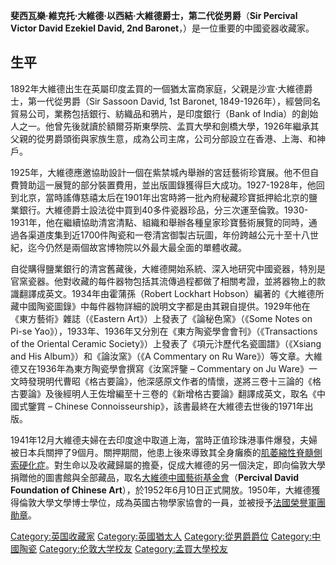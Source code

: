 '''斐西瓦樂·維克托·大維德·以西結·大維德爵士，第二代從男爵'''（'''Sir Percival Victor David Ezekiel David, 2nd Baronet'''，{{bd|1892年|7月21日|1964年|10月9日|catIdx=David, Percival}}）是一位重要的中國瓷器收藏家。

== 生平 ==
1892年大維德出生在英屬印度孟買的一個猶太富商家庭，父親是沙宣·大維德爵士，第一代從男爵（Sir Sassoon David, 1st Baronet, 1849-1926年），經營同名貿易公司，業務包括銀行、紡織品和鴉片，是印度銀行（Bank of India）的創始人之一。他曾先後就讀於額爾芬斯東學院、孟買大學和劍橋大學，1926年繼承其父親的從男爵頭銜與家族生意，成為公司主席，公司分部設立在香港、上海、和神戶。

1925年，大維德應邀協助設計一個在紫禁城內舉辦的宮廷藝術珍寶展。他不但自費贊助這一展覽的部分裝置費用，並出版圖錄獲得巨大成功。1927-1928年，他回到北京，當時謠傳慈禧太后在1901年出宮時將一批內府秘藏珍寶抵押給北京的鹽業銀行。大維德爵士設法從中買到40多件瓷器珍品，分三次運至倫敦。1930-1931年，他在繼續協助清宮清點、組織和舉辦各種皇家珍寶藝術展覽的同時，通過各渠道庋集到近1700件陶瓷和一卷清宮御製古玩圖，年份跨越公元十至十八世紀，迄今仍然是兩個故宮博物院以外最大最全面的單體收藏。

自從購得鹽業銀行的清宮舊藏後，大維德開始系統、深入地研究中國瓷器，特別是官窯瓷器。他對收藏的每件器物包括其流傳過程都做了相關考證，並將器物上的款識翻譯成英文。1934年由霍蒲孫（Robert Lockhart Hobson）編著的《大維德所藏中國陶瓷圖錄》中每件器物詳細的說明文字都是由其親自提供。1929年他在《東方藝術》雜誌（《Eastern  Art》）上發表了《論秘色窯》（《Some Notes on Pi-se Yao》），1933年、1936年又分別在《東方陶瓷學會會刊》（《Transactions of the Oriental Ceramic Society》）上發表了《項元汴歷代名瓷圖譜》（《Xsiang and His Album》）和《論汝窯》（《A Commentary on Ru Ware》）等文章。大維德又在1936年為東方陶瓷學會撰寫《汝窯評鑒 – Commentary on Ju Ware》一文時發現明代曹昭《格古要論》，他深感原文作者的情懷，遂將三卷十三論的《格古要論》及後經明人王佐增編至十三卷的《新增格古要論》翻譯成英文，取名《中國式鑒賞 – Chinese Connoisseurship》，該書最終在大維德去世後的1971年出版。

1941年12月大維德夫婦在去印度途中取道上海，當時正值珍珠港事件爆發，夫婦被日本兵關押了9個月。關押期間，他患上後來導致其全身癱瘓的[[肌萎縮性脊髓側索硬化症|肌萎縮性脊髓側索硬化症]]。對生命以及收藏歸屬的擔憂，促成大維德的另一個決定，即向倫敦大學捐贈他的圖書館與全部藏品，取名[[大維德中國藝術基金會|大維德中國藝術基金會]]（'''Percival David Foundation of Chinese Art'''），於1952年6月10日正式開放。1950年，大維德獲得倫敦大學文學博士學位，成為英國古物學家協會的一員，並被授予[[法國榮譽軍團勛章|法國榮譽軍團勛章]]。


{{Authority control}}
{{DEFAULTSORT:David, Percival}}
[[Category:英国收藏家|Category:英国收藏家]]
[[Category:英國猶太人|Category:英國猶太人]]
[[Category:從男爵爵位|Category:從男爵爵位]]
[[Category:中國陶瓷|Category:中國陶瓷]]
[[Category:伦敦大学校友|Category:伦敦大学校友]]
[[Category:孟買大學校友|Category:孟買大學校友]]